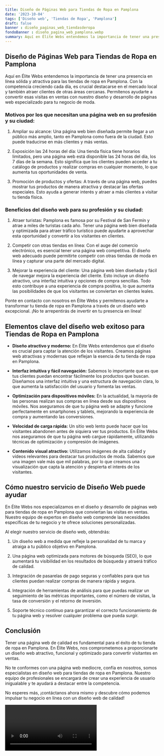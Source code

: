 ```yaml
---
title: Diseño de Páginas Web para Tiendas de Ropa en Pamplona
date: '2023-10-04'
tags: ['Diseño web', 'Tiendas de Ropa', 'Pamplona']
draft: false
banner : diseño_paginas_web_tiendasderopa
fondoBanner : diseño_pagina_web_pamplona.webp
summary: Aquí en Élite Webs entendemos la importancia de tener una presencia en línea sólida y atractiva para las tiendas de ropa en Pamplona. Con la competencia creciendo cada día, es crucial destacarse en el mercado local y también atraer clientes de otras áreas cercanas. Permítenos ayudarte a convertir esas visitas en ventas con nuestro diseño y desarrollo de páginas web especializado para tu negocio de moda.
---
```


## Diseño de Páginas Web para Tiendas de Ropa en Pamplona

Aquí en Élite Webs entendemos la importancia de tener una presencia en línea sólida y atractiva para las tiendas de ropa en Pamplona. Con la competencia creciendo cada día, es crucial destacarse en el mercado local y también atraer clientes de otras áreas cercanas. Permítenos ayudarte a convertir esas visitas en ventas con nuestro diseño y desarrollo de páginas web especializado para tu negocio de moda.

### Motivos por los que necesitan una página web en su profesión y su ciudad:

1. Ampliar su alcance: Una página web bien diseñada permite llegar a un público más amplio, tanto en Pamplona como fuera de la ciudad. Esto puede traducirse en más clientes y más ventas.

2. Exposición las 24 horas del día: Una tienda física tiene horarios limitados, pero una página web está disponible las 24 horas del día, los 7 días de la semana. Esto significa que los clientes pueden acceder a tu catálogo de productos y realizar compras en cualquier momento, lo que aumenta tus oportunidades de venta.

3. Promoción de productos y ofertas: A través de una página web, puedes mostrar tus productos de manera atractiva y destacar las ofertas especiales. Esto ayuda a generar interés y atraer a más clientes a visitar tu tienda física.

### Beneficios del diseño web para su profesión y su ciudad:

1. Atraer turistas: Pamplona es famosa por su Festival de San Fermín y atrae a miles de turistas cada año. Tener una página web bien diseñada y optimizada para atraer tráfico turístico puede ayudarte a aprovechar esta oportunidad y convertir a los visitantes en clientes.

2. Competir con otras tiendas en línea: Con el auge del comercio electrónico, es esencial tener una página web competitiva. El diseño web adecuado puede permitirte competir con otras tiendas de moda en línea y capturar una parte del mercado digital.

3. Mejorar la experiencia del cliente: Una página web bien diseñada y fácil de navegar mejora la experiencia del cliente. Esto incluye un diseño atractivo, una interfaz intuitiva y opciones de compra sencillas. Todo esto contribuye a una experiencia de compra positiva, lo que aumenta las posibilidades de que los visitantes se conviertan en clientes leales.

Ponte en contacto con nosotros en Élite Webs y permítenos ayudarte a transformar tu tienda de ropa en Pamplona a través de un diseño web excepcional. ¡No te arrepentirás de invertir en tu presencia en línea!

<GifSeo />

<Cta />

## Elementos clave del diseño web exitoso para Tiendas de Ropa en Pamplona

- **Diseño atractivo y moderno:** En Élite Webs entendemos que el diseño es crucial para captar la atención de los visitantes. Creamos páginas web atractivas y modernas que reflejan la esencia de tu tienda de ropa en Pamplona.

- **Interfaz intuitiva y fácil navegación:** Sabemos lo importante que es que tus clientes puedan encontrar fácilmente los productos que buscan. Diseñamos una interfaz intuitiva y una estructura de navegación clara, lo que aumenta la satisfacción del usuario y fomenta las ventas.

- **Optimización para dispositivos móviles:** En la actualidad, la mayoría de las personas realizan sus compras en línea desde sus dispositivos móviles. Nos aseguramos de que tu página web se adapte y funcione perfectamente en smartphones y tablets, mejorando la experiencia de compra y aumentando las conversiones.

- **Velocidad de carga rápida:** Un sitio web lento puede hacer que los visitantes abandonen antes de siquiera ver tus productos. En Élite Webs nos aseguramos de que tu página web cargue rápidamente, utilizando técnicas de optimización y compresión de imágenes.

- **Contenido visual atractivo:** Utilizamos imágenes de alta calidad y vídeos relevantes para destacar tus productos de moda. Sabemos que una imagen vale más que mil palabras, por lo que creamos una visualización que capta la atención y despierta el interés de los visitantes.

## Cómo nuestro servicio de Diseño Web puede ayudar

En Élite Webs nos especializamos en el diseño y desarrollo de páginas web para tiendas de ropa en Pamplona que conviertan las visitas en ventas. Nuestro equipo de expertos en diseño web comprende las necesidades específicas de tu negocio y te ofrece soluciones personalizadas.

Al elegir nuestro servicio de diseño web, obtendrás:

1. Un diseño web a medida que refleje la personalidad de tu marca y atraiga a tu público objetivo en Pamplona.

2. Una página web optimizada para motores de búsqueda (SEO), lo que aumentará tu visibilidad en los resultados de búsqueda y atraerá tráfico de calidad.

3. Integración de pasarelas de pago seguras y confiables para que tus clientes puedan realizar compras de manera rápida y segura.

4. Integración de herramientas de análisis para que puedas realizar un seguimiento de las métricas importantes, como el número de visitas, la tasa de conversión y el retorno de inversión.

5. Soporte técnico continuo para garantizar el correcto funcionamiento de tu página web y resolver cualquier problema que pueda surgir.

## Conclusión

Tener una página web de calidad es fundamental para el éxito de tu tienda de ropa en Pamplona. En Élite Webs, nos comprometemos a proporcionarte un diseño web atractivo, funcional y optimizado para convertir visitantes en ventas.

No te conformes con una página web mediocre, confía en nosotros, somos especialistas en diseño web para tiendas de ropa en Pamplona. Nuestro equipo de profesionales se encargará de crear una experiencia de usuario inigualable y te ayudará a destacar entre la competencia.

No esperes más, ¡contáctanos ahora mismo y descubre cómo podemos impulsar tu negocio en línea con un diseño web de calidad!

<Video />

<CtaBot job='Tiendas de Ropa' city='Pamplona'/>

<Gmaps query='Pamplona+españa+maps' />
